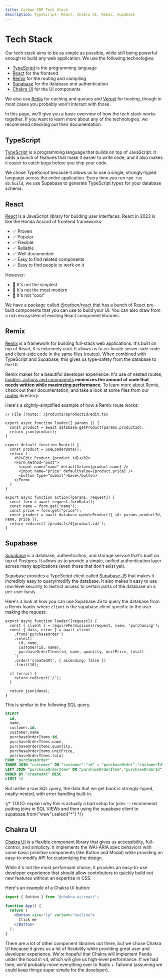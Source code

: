 ```yaml
---
title: Carbon ERP Tech Stack
description: TypeScript, React, Chakra UI, Remix, Supabase
---
```


# Tech Stack

Our tech stack aims to be as simple as possible, while still being powerful enough to build any web application. We use the following technologies:

- [TypeScript](https://www.typescriptlang.org) is the programming language
- [React](https://reactjs.org) for the frontend
- [Remix](https://remix.run) for the routing and compiling
- [Supabase](https://supabase.io) for the database and authentication
- [Chakra UI](https://chakra-ui.com) for the UI components

We also use [Redis](https://redis.io) for caching and queues and [Vercel](https://vercel.com) for hosting, though in most cases you probably won't interact with those.

In this page, we'll give you a basic overview of how the tech stack works together. If you want to learn more about any of the technologies, we recommend checking out their documentation.

## TypeScript

[TypeScript](https://www.typescriptlang.org) is a programming language that builds on top of JavaScript. It adds a bunch of features that make it easier to write code, and it also makes it easier to catch bugs before you ship your code.

We chose TypeScript because it allows us to use a single, strongly-typed language across the entire application. Every time you run `npm run db:build`, we use Supabase to generate TypeScript types for your database schema.

## React

[React](https://reactjs.org) is a JavaScript library for building user interfaces. React in 2023 is like the Honda Accord of frontend frameworks:

- ✅ Proven
- ✅ Popular
- ✅ Flexible
- ✅ Reliable
- ✅ Well documented
- ✅ Easy to find related components
- ✅ Easy to find people to work on it

However:

- 🚫 It's not the simplest
- 🚫 It's not the most modern
- 🚫 It's not “cool”

We have a package called [@carbon/react](https://github.com/barbinbrad/carbon/tree/main/packages/react/src) that has a bunch of React pre-built components that you can use to build your UI. You can also draw from a rich ecosystem of existing React component libraries.

## Remix

[Remix](https://remix.run) is a framework for building full-stack web applications. It's built on top of React, it is extremely cool. It allows us to co-locate server-side code and client-side code in the same files (routes). When combined with TypeScript and Supabase, this gives us type-safety from the database to the UI.

Remix makes for a beautiful developer experience. It's use of nested routes, [loaders, actions and components](https://remix.run/blog/remix-data-flow) **minimizes the amount of code that needs written while maximzing performance**. To learn more about Remix, check out their documentation, and take a look at some files from our [routes](https://github.com/barbinbrad/carbon/tree/main/apps/carbon/app/routes) directory.

Here's a slightly-simplified example of how a Remix route works:

```tsx
// File (route): /products/$productId/edit.tsx

export async function loader({ params }) {
  const product = await database.getProduct(params.productId);
  return json(product);
}

export default function Route() {
  const product = useLoaderData();
  return (
    <h2>Edit Product {product.id}</h2>
    <Form method="post">
      <input name="name" defaultValue={product.name} />
      <input name="price" defaultValue={product.price} />
      <button type="submit">Save</button>
    </Form>
  )
}

export async function action({params, request}) {
  const form = await request.formData();
  const name = form.get("name");
  const price = form.get("price");
  const product = await database.updateProduct({ id: params.productId, name, price });
  return redirect(`/products/${product.id}`);
}
```

## Supabase

[Supabase](https://supabase.io) is a database, authentication, and storage service that's built on top of Postgres. It allows us to provide a simple, unified authentication layer across many applications (even those that don't exist yet).

Supabase provides a TypeScript client called [Supabase JS](https://supabase.com/docs/reference/javascript/typescript-support) that makes it incredibly easy to query/modify the database. It also makes it easy to use row-level security to restrict access to certain parts of the database on a per-user basis.

Here's a look at how you can use Supabase JS to query the database from a Remix loader where `client` is the supabase client specific to the user making the request:

```tsx
export async function loader({request}) {
  const { client } = requirePermissions(request, view: 'purchasing');
  const { data, error } = await client
    .from('purchaseOrder')
    .select(`
      id, name,
      customer(id, name),
      purchaseOrderItems(id, name, quantity, unitPrice, total)
    `)
    .order('createdAt', { ascending: false })
    .limit(10);

  if (error) {
    return redirect('/');
  }

  return json(data);
}
```

This is similar to the following SQL query.

```sql
SELECT
  id,
  name,
  customer.id,
  customer,name
  purchaseOrderItems.id,
  purchaseOrderItems.name,
  purchaseOrderItems.quantity,
  purchaseOrderItems.unitPrice,
  purchaseOrderItems.total
FROM "purchaseOrder"
INNER JOIN "customer" ON "customer"."id" = "purchaseOrder"."customerId"
LEFT JOIN "purchaseOrderItem" ON "purchaseOrderItem"."purchaseOrderId" = "purchaseOrder"."id"
ORDER BY "createdAt" DESC
LIMIT 10
```

But unlike a raw SQL query, the data that we get back is strongly-typed, neatly-nested, with error handling built-in.

{/* TODO: explain why this is actually a bad setup for joins -- recommend putting joins in SQL VIEWs and then using the supabase client to supabase.from("view").select("*") */}

## Chakra UI

[Chakra UI](https://chakra-ui.com) is a flexible component library that gives us accessibility, full-control, and simplicty. It implements the WAI-ARIA spec behaviors with some basic primitive components (like Button and Modal) while providing an easy-to-modify API for customizing the design.

While it's not the most performant choice, it provides an easy-to-use developer experience that should allow contributors to quickly build out new features without an expertise in CSS.

Here's an example of a Chakra UI button:

```jsx
import { Button } from "@chakra-ui/react";

function App() {
  return (
    <Button size="lg" variant="outline">
      Click me
    </Button>
  );
}
```

There are a lot of other component libraries out there, but we chose Chakra UI because it gives us a lot of flexibility while providing great user and developer experience. We're hopeful that Chakra will implement Panda under the hood in v4, which will give us high-level performance. If we had time, we'd probably move everything over to Radix + Tailwind (assuming we could keep things super simple for the developer).
